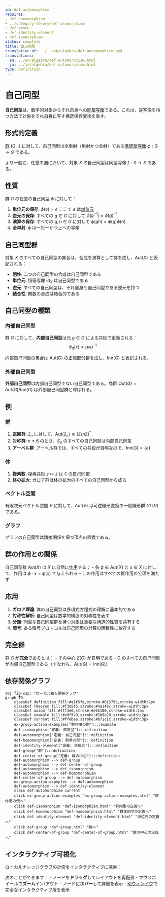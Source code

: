 ```yaml
---
id: def-automorphism
requires:
- def-homomorphism
- ../category-theory/def-isomorphism
- def-group
- def-identity-element
- def-isomorphism
status: complete
title: 自己同型
translation_of: ../../en/algebra/def-automorphism.qmd
translations:
  en: ../en/algebra/def-automorphism.html
  ja: ../ja/algebra/def-automorphism.html
type: Definition
---
```


# 自己同型 {#def-automorphism}

**自己同型**は、数学的対象からそれ自身への[同型写像](../category-theory/def-isomorphism.qmd)である。これは、逆写像を持つ方法で対象をそれ自身に写す構造保存変換を表す。

## 形式的定義

[群](def-group.qmd) $(G, \cdot)$ に対して、自己同型は全単射（単射かつ全射）である[準同型写像](def-homomorphism.qmd) $\phi: G \to G$ である。

より一般に、任意の圏において、対象 $X$ の自己同型は同型写像 $f: X \to X$ である。

## 性質

群 $G$ の任意の自己同型 $\phi$ に対して：

1. **単位元の保存**: $\phi(e) = e$ ここで $e$ は[単位元](def-identity-element.qmd)
2. **逆元の保存**: すべての $g \in G$ に対して $\phi(g^{-1}) = \phi(g)^{-1}$
3. **演算の保存**: すべての $g, h \in G$ に対して $\phi(gh) = \phi(g)\phi(h)$
4. **全単射**: $\phi$ は一対一かつ上への写像

## 自己同型群

対象 $X$ のすべての自己同型の集合は、合成を演算として群を成し、$\text{Aut}(X)$ と表記される：

- **閉性**: 二つの自己同型の合成は自己同型である
- **単位元**: 恒等写像 $\text{id}_X$ は自己同型である
- **逆元**: すべての自己同型は、それ自身も自己同型である逆元を持つ
- **結合性**: 関数の合成は結合的である

## 自己同型の種類

### 内部自己同型

群 $G$ に対して、**内部自己同型**は元 $g \in G$ による共役で定義される：
$$\phi_g(x) = gxg^{-1}$$

内部自己同型の集合は $\text{Aut}(G)$ の正規部分群を成し、$\text{Inn}(G)$ と表記される。

### 外部自己同型

**外部自己同型**は内部自己同型でない自己同型である。商群 $\text{Out}(G) = \text{Aut}(G)/\text{Inn}(G)$ は外部自己同型群と呼ばれる。

## 例

### 群

1. **巡回群**: $\mathbb{Z}_n$ に対して、$\text{Aut}(\mathbb{Z}_n) \cong (\mathbb{Z}/n\mathbb{Z})^*$
2. **対称群**: $n \neq 6$ のとき、$S_n$ のすべての自己同型は内部自己同型
3. **アーベル群**: アーベル群では、すべての共役が自明なので、$\text{Inn}(G) = \{e\}$

### 体

1. **複素数**: 複素共役 $z \mapsto \bar{z}$ は $\mathbb{C}$ の自己同型
2. **体の拡大**: ガロア群は体の拡大のすべての自己同型から成る

### ベクトル空間

有限次元ベクトル空間 $V$ に対して、$\text{Aut}(V)$ は可逆線形変換の一般線形群 $GL(V)$ である。

### グラフ

グラフの自己同型は隣接関係を保つ頂点の置換である。

## 群の作用との関係

自己同型群 $\text{Aut}(X)$ は $X$ に自然に[作用](def-group-action.qmd)する：
- 各 $\phi \in \text{Aut}(X)$ と $x \in X$ に対して、作用は $\phi \cdot x = \phi(x)$ で与えられる
- この作用はすべての群作用の公理を満たす

## 応用

1. **ガロア理論**: 体の自己同型は多項式方程式の理解に基本的である
2. **対称性解析**: 自己同型は数学的構造の対称性を表す
3. **分類**: 同型な自己同型群を持つ対象は重要な構造的性質を共有する
4. **暗号**: ある暗号プロトコルは自己同型の計算の困難性に依存する

## 完全群

群 $G$ が**完全**であるとは：
- その[中心](def-center-of-group.qmd) $Z(G)$ が自明である
- $G$ のすべての自己同型が内部自己同型である（すなわち、$\text{Aut}(G) = \text{Inn}(G)$）

## 依存関係グラフ

```mermaid
%%| fig-cap: "ローカル依存関係グラフ"
graph TD
    classDef definition fill:#e1f5fe,stroke:#01579b,stroke-width:2px
    classDef theorem fill:#f3e5f5,stroke:#4a148c,stroke-width:2px
    classDef axiom fill:#fff3e0,stroke:#e65100,stroke-width:2px
    classDef example fill:#e8f5e9,stroke:#1b5e20,stroke-width:2px
    classDef current fill:#ffebee,stroke:#b71c1c,stroke-width:3px
    ex-group-action-examples["群作用の例"]:::example
    def-isomorphism["定義: 群同型"]:::definition
    def-automorphism["定義: 自己同型"]:::definition
    def-homomorphism["定義: 群準同型"]:::definition
    def-identity-element["定義: 単位元"]:::definition
    def-group["群"]:::definition
    def-center-of-group["定義: 群の中心"]:::definition
    def-automorphism --> def-group
    def-automorphism --> def-center-of-group
    def-automorphism --> def-isomorphism
    def-automorphism --> def-homomorphism
    def-center-of-group --> def-automorphism
    ex-group-action-examples --> def-automorphism
    def-automorphism --> def-identity-element
    class def-automorphism current
    click ex-group-action-examples "ex-group-action-examples.html" "群作用の例へ"
    click def-isomorphism "def-isomorphism.html" "群同型の定義へ"
    click def-homomorphism "def-homomorphism.html" "群準同型の定義へ"
    click def-identity-element "def-identity-element.html" "単位元の定義へ"
    click def-group "def-group.html" "群へ"
    click def-center-of-group "def-center-of-group.html" "群の中心の定義へ"
```

## インタラクティブ可視化

ローカルナレッジグラフの近傍をインタラクティブに探索：

::: {.graph-viz data-id="def-automorphism" data-width="700" data-height="500"}
:::

次のことができます：
- ノードを**ドラッグ**してレイアウトを再配置
- マウスホイールで**ズーム**イン/アウト
- ノードに**ホバー**して詳細を表示
- [別ウィンドウ](../../output/interactive/ja/def-automorphism.html){target="_blank"}で完全なインタラクティブ版を表示
